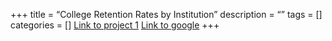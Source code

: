 +++
title = "College Retention Rates by Institution"
description = ""
tags = []
categories = []
[Link to project 1](projects/project1/)
[Link to google](https://www.google.com)
+++
